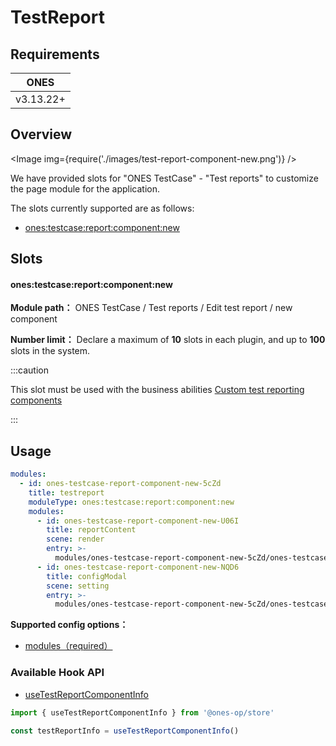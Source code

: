 # TestReport


## Requirements

|   ONES    |
| :-------: |
| v3.13.22+ |

## Overview

<Image img={require('./images/test-report-component-new.png')} />

We have provided slots for "ONES TestCase" - "Test reports" to customize the page module for the application.

The slots currently supported are as follows:

- [ones:testcase:report:component:new](#onestestcasereportcomponentnew)

## Slots

#### ones:testcase:report:component:new

**Module path：** ONES TestCase / Test reports / Edit test report / new component

**Number limit：** Declare a maximum of **10** slots in each plugin, and up to **100** slots in the system.

:::caution

This slot must be used with the business abilities [Custom test reporting components](../../../../business/testcase/testcase-report-component/index.mdx)

:::

## Usage

```yaml
modules:
  - id: ones-testcase-report-component-new-5cZd
    title: testreport
    moduleType: ones:testcase:report:component:new
    modules:
      - id: ones-testcase-report-component-new-U06I
        title: reportContent
        scene: render
        entry: >-
          modules/ones-testcase-report-component-new-5cZd/ones-testcase-report-component-new-U06I/index.html
      - id: ones-testcase-report-component-new-NQD6
        title: configModal
        scene: setting
        entry: >-
          modules/ones-testcase-report-component-new-5cZd/ones-testcase-report-component-new-NQD6/index.html
```

**Supported config options：**

- [modules（required）](../../../../../reference/config/plugin.yaml#subModule)

### Available Hook API

- [useTestReportComponentInfo](../../../../../reference/packages/store/store.md#useTestReportComponentInfo)

```ts
import { useTestReportComponentInfo } from '@ones-op/store'

const testReportInfo = useTestReportComponentInfo()
```
